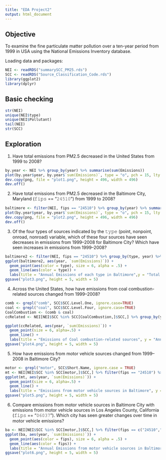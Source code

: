 ```yaml
---
title: "EDA Project2"
output: html_document
---
```

## Objective

To examine the fine particulate matter pollution over a ten-year period from 1999 in USA using the National Emissions Inventory database.

Loading data and packages:
```r
NEI <- readRDS("summarySCC_PM25.rds")
SCC <- readRDS("Source_Classification_Code.rds")
library(ggplot2)
library(dplyr)
```

## Basic checking
```r
str(NEI)
unique(NEI$type)
unique(NEI$Pollutant)
tail(NEI)
str(SCC)
```

## Exploration

1. Have total emissions from PM2.5 decreased in the United States from 1999 to 2008? 
```r
by.year <- NEI %>% group_by(year) %>% summarise(sum(Emissions)) 
plot(by.year$year, by.year$`sum(Emissions)`, type = "o", pch = 15, lty = 1, lwd = 2, frame = FALSE, xlab = "Year", ylab = "Total Emissions", main = "Annual Emissions")
dev.copy(png, file = "plot1.png", height = 496, width = 496)
dev.off()
```


2. Have total emissions from PM2.5 decreased in the Baltimore City, Maryland (𝚏𝚒𝚙𝚜 == "𝟸𝟺𝟻𝟷𝟶") from 1999 to 2008? 
```r
baltimore <- filter(NEI, fips == "24510") %>% group_by(year) %>% summarise(sum(Emissions)) 
plot(by.year$year, by.year$`sum(Emissions)`, type = "o", pch = 15, lty = 1, lwd = 2, frame = FALSE, xlab = "Year", ylab = "Total Emissions", main = "Annual Emissions in Baltimore City")
dev.copy(png, file = "plot2.png", height = 496, width = 496)
dev.off()
```

3. Of the four types of sources indicated by the 𝚝𝚢𝚙𝚎 (point, nonpoint, onroad, nonroad) variable, which of these four sources have seen decreases in emissions from 1999–2008 for Baltimore City? Which have seen increases in emissions from 1999–2008?
```r
baltimore2 <- filter(NEI, fips == "24510") %>% group_by(type, year) %>% summarise(sum(Emissions))
ggplot(baltimore2, aes(year, `sum(Emissions)`)) + 
  geom_point(aes(color = type), size = 6, alpha = .5) +
  geom_line(aes(color = type)) + 
  labs(title = "Annual Emissions of each type in Baltimore",y = "Total Emissions")
ggsave("plot3.png", height = 5, width = 5)
```

4. Across the United States, how have emissions from coal combustion-related sources changed from 1999–2008?
```r
comb <- grepl("comb", SCC$SCC.Level.One, ignore.case=TRUE)
coal <- grepl("coal", SCC$SCC.Level.Four, ignore.case=TRUE) 
CoalCombustion <- (comb & coal)
ccRelated <- NEI[NEI$SCC %in% SCC[CoalCombustion,]$SCC,] %>% group_by(year) %>% summarise(sum(Emissions))

ggplot(ccRelated, aes(year, `sum(Emissions)`)) +
  geom_point(size = 6, alpha=.5) +
  geom_line() +
  labs(title = "Emissions of Coal combustion-related sources", y = "Annual Emission")
ggsave("plot4.png", height = 5, width = 5)
```

5. How have emissions from motor vehicle sources changed from 1999–2008 in Baltimore City?
```r
motor <- grepl("motor", SCC$Short.Name, ignore.case = TRUE)
mt <- NEI[NEI$SCC %in% SCC[motor,]$SCC,] %>% filter(fips == "24510") %>% group_by(year) %>% summarise(sum(Emissions))
ggplot(mt, aes(year, `sum(Emissions)`)) +
  geom_point(size = 6, alpha=.5) +
  geom_line() +
  labs(title = "Emissions from motor vehicle sources in Baltimore", y = "Annual Emission")
ggsave("plot5.png", height = 5, width = 5)
```

6. Compare emissions from motor vehicle sources in Baltimore City with emissions from motor vehicle sources in Los Angeles County, California (𝚏𝚒𝚙𝚜 == "𝟶𝟼𝟶𝟹𝟽"). Which city has seen greater changes over time in motor vehicle emissions?
```r
ba <- NEI[NEI$SCC %in% SCC[motor,]$SCC,] %>% filter(fips == c("24510","06037")) %>% group_by(fips, year) %>% summarise(sum(Emissions))
ggplot(ba, aes(year, `sum(Emissions)`)) + 
  geom_point(aes(color = fips), size = 6, alpha = .5) +
  geom_line(aes(color = fips)) + 
  labs(title = "Annual Emissions from motor vehicle sources in Baltimore and Angeles",y = "Total Emissions")
ggsave("plot6.png", height = 5, width = 5)
```

